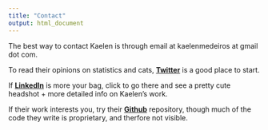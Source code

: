 ```yaml
---
title: "Contact"
output: html_document
---
```


The best way to contact Kaelen is through email at kaelenmedeiros at gmail dot com. 
<br>

To read their opinions on statistics and cats, [**Twitter**](http://twitter.com/kaelen_medeiros) is a good place to start. <br>
 
If [**LinkedIn**](https://www.linkedin.com/in/kaelen-medeiros-b0aab547/) is more your bag, click to go there and see a pretty cute headshot + more detailed info on Kaelen's work. <br>

If their work interests you, try their [**Github**](http://github.com/klmedeiros) repository, though much of the code they write is proprietary, and therfore not visible.